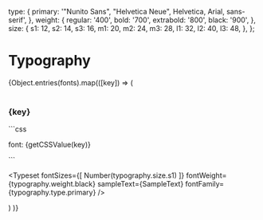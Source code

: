 
<Meta title="Example/Typography" />

  type: {
    primary: '"Nunito Sans", "Helvetica Neue", Helvetica, Arial, sans-serif',
  },
  weight: {
    regular: '400',
    bold: '700',
    extrabold: '800',
    black: '900',
  },
  size: {
    s1: 12,
    s2: 14,
    s3: 16,
    m1: 20,
    m2: 24,
    m3: 28,
    l1: 32,
    l2: 40,
    l3: 48,
  },
};


# Typography

<div>
{Object.entries(fonts).map(([key]) => (<div>

  <br/>
  <h3>{key}</h3>

  <p>```css</p>
  <p>font: <span>{getCSSValue(key)}</span></p>
  <p>```</p>

  <Typeset
    fontSizes={[
      Number(typography.size.s1)
    ]}
    fontWeight={typography.weight.black}
    sampleText={SampleText}
    fontFamily={typography.type.primary}
  />
</div>)
)}
</div>